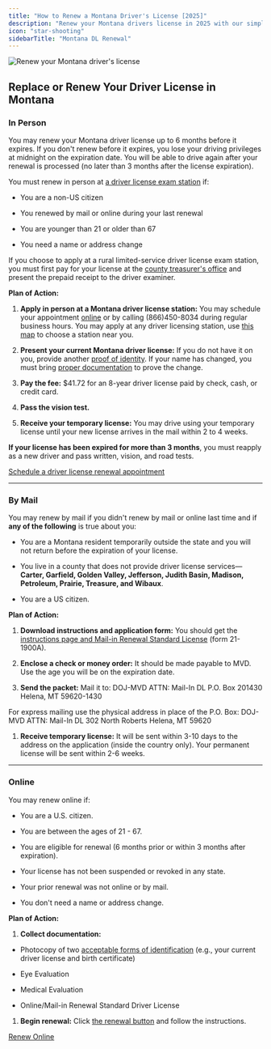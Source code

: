 ```yaml
---
title: "How to Renew a Montana Driver's License [2025]"
description: "Renew your Montana drivers license in 2025 with our simple, step-by-step guide. Find all the necessary requirements, forms, fees, and online renewal options to ensure a hassle-free experience. Stay legal and avoid fines - start your renewal process now!"
icon: "star-shooting"
sidebarTitle: "Montana DL Renewal"
---
```


![Renew your Montana driver's license](https://driving-tests.org/wp-content/uploads/2024/07/renew-montana-drivers-license.jpg)

## Replace or Renew Your Driver License in Montana

### In Person

You may renew your Montana driver license up to 6 months before it expires. If you don't renew before it expires, you lose your driving privileges at midnight on the expiration date. You will be able to drive again after your renewal is processed (no later than 3 months after the license expiration).

You must renew in person at [a driver license exam station](https://driving-tests.org/dmv-near-me/) if:

* You are a non-US citizen

* You renewed by mail or online during your last renewal

* You are younger than 21 or older than 67

* You need a name or address change

If you choose to apply at a rural limited-service driver license exam station, you must first pay for your license at the [county treasurer's office](https://dojmt.gov/driving/county-treasurer-motor-vehicle-offices/) and present the prepaid receipt to the driver examiner.

**Plan of Action:**

1. **Apply in person at a Montana driver license station:** You may schedule your appointment [online](https://dojmt.gov/driving/appointments/) or by calling (866)450-8034 during regular business hours. You may apply at any driver licensing station, use [this map](https://driving-tests.org/dmv-near-me/) to choose a station near you.

2. **Present your current Montana driver license:** If you do not have it on you, provide another [proof of identity](https://dojmt.gov/driving/required-docs/#proof-identity). If your name has changed, you must bring [proper documentation](https://dojmt.gov/driving/required-docs/#name-change) to prove the change.

3. **Pay the fee:** $41.72 for an 8-year driver license paid by check, cash, or credit card.

4. **Pass the vision test.**

5. **Receive your temporary license:** You may drive using your temporary license until your new license arrives in the mail within 2 to 4 weeks.

**If your license has been expired for more than 3 months**, you must reapply as a new driver and pass written, vision, and road tests.

[Schedule a driver license renewal appointment](https://dojmt.gov/driving/appointments/)

***

### By Mail

You may renew by mail if you didn't renew by mail or online last time and if **any of the following** is true about you:

* You are a Montana resident temporarily outside the state and you will not return before the expiration of your license.

* You live in a county that does not provide driver license services—**Carter, Garfield, Golden Valley, Jefferson, Judith Basin, Madison, Petroleum, Prairie, Treasure, and Wibaux**.

* You are a US citizen.

**Plan of Action:**

1. **Download instructions and application form:** You should get the [instructions page and Mail-in Renewal Standard License](https://dojmt.gov/driving/driver-licensing-forms/#446-mail-in-standard-driver-license-forms) (form 21-1900A).

2. **Enclose a check or money order:** It should be made payable to MVD. Use the age you will be on the expiration date.

3. **Send the packet:** Mail it to:
   DOJ-MVD ATTN: Mail-In DL P.O. Box 201430 Helena, MT 59620-1430

For express mailing use the physical address in place of the P.O. Box:
DOJ-MVD ATTN: Mail-In DL 302 North Roberts Helena, MT 59620

1. **Receive temporary license:** It will be sent within 3-10 days to the address on the application (inside the country only). Your permanent license will be sent within 2-6 weeks.

***

### Online

You may renew online if:

* You are a U.S. citizen.

* You are between the ages of 21 - 67.

* You are eligible for renewal (6 months prior or within 3 months after expiration).

* Your license has not been suspended or revoked in any state.

* Your prior renewal was not online or by mail.

* You don't need a name or address change.

**Plan of Action:**

1. **Collect documentation:**

* Photocopy of two [acceptable forms of identification](https://dojmt.gov/driving/required-docs/#proof-identity) (e.g., your current driver license and birth certificate)

* Eye Evaluation

* Medical Evaluation

* Online/Mail-in Renewal Standard Driver License

1. **Begin renewal:** Click [the renewal button](https://app.mt.gov/DriverLicense/) and follow the instructions.

[Renew Online](https://app.mt.gov/DriverLicense/)

<Snippet file="renewal-state-block.mdx" />